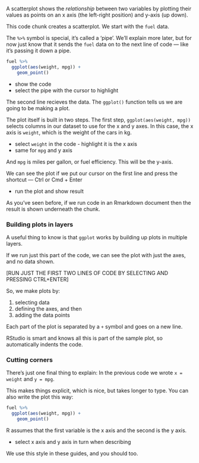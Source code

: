 A scatterplot shows the *relationship* between two variables by plotting their values as points on an x axis (the left-right position) and y-axis (up down).


This code chunk creates a scatterplot. We start with the `fuel` data.

The `%>%` symbol is special, it's called a 'pipe'. We'll explain more later, but for now just know
that it sends the `fuel` data on to the next line of code — like it's passing it down a pipe.

```r
fuel %>%
  ggplot(aes(weight, mpg)) +
    geom_point()
```

:::{.direction}

- show the code
- select the pipe with the cursor to highlight

:::


The second line recieves the data. The `ggplot()` function tells us we are going to be making a plot.

The plot itself is built in two steps. The first step, `ggplot(aes(weight, mpg))` selects columns in our dataset to use for the x and y axes. In this case, the x axis is `weight`, which is the weight of the cars in kg.

:::{.direction}

- select `weight` in the code - highlight it is the x axis
- same for `mpg` and y axis

:::


And `mpg` is miles per gallon, or fuel efficiency. This will be the y-axis.

We can see the plot if we put our cursor on the first line and press the shortcut — Ctrl or Cmd + Enter

:::{.direction}

- run the plot and show result

:::


As you've seen before, if we run code in an Rmarkdown document then the result is shown underneath the chunk.



### Building plots in layers


A useful thing to know is that `ggplot` works by building up plots in multiple layers.

If we run just this part of the code, we can see the plot with just the axes, and no data shown.

[RUN JUST THE FIRST TWO LINES OF CODE BY SELECTING AND PRESSING CTRL+ENTER]

So, we make plots by:

1. selecting data
2. defining the axes, and then
3. adding the data points

Each part of the plot is separated by a `+` symbol and goes on a new line.

RStudio is smart and knows all this is part of the sample plot, so automatically indents the code.

### Cutting corners

There's just one final thing to explain:  In the previous code we wrote `x = weight` and `y = mpg`.

This makes things explicit, which is nice, but takes longer to type. You can also write the plot this way:

```r
fuel %>%
  ggplot(aes(weight, mpg)) +
    geom_point()         
```

R assumes that the first variable is the x axis and the second is the y axis.

:::{.direction}

- select x axis and y axis in turn when describing

:::


We use this style in these guides, and you should too.
